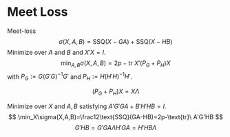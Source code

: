 
# Meet Loss

Meet-loss
$$
\sigma(X,A,B)=\text{SSQ}(X-GA)+\text{SSQ}(X-HB)
$$
Minimize over $A$ and $B$ and $X'X=I$. 
$$
\min_{A,B}\sigma(X,A,B)=2p-\text{tr}\ X'(P_G+P_H)X
$$
with $P_G:=G(G'G)^{-1}G'$ and $P_H:=H(H'H)^{-1}H'$.

$$
(P_G+P_H)X=X\Lambda
$$

Minimize over $X$ and $A,B$ satisfying $A'G'GA+B'H'HB=I$.
$$
\min_X\sigma(X,A,B)=\frac12\text{SSQ}(GA-HB)=2p-\text{tr}\ A'G'HB
$$
$$
G'HB=G'GA\Lambda
H'GA=H'HB\Lambda
$$